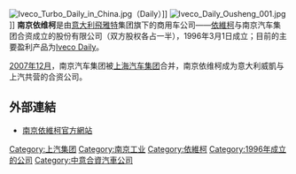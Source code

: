 {{Infobox company
| name = 南京依维柯汽车有限公司
| name_en = NAVECO
| logo = 
| logo_size = 
| logo_caption = 
| image =          
| image_size =
| image_caption =
| former_name =
| type = 有限责任公司（中外合资）
| trading_name = 
| other_name = 
| traded_as = 
| ISIN = 
| local_code_name = CN
| local_code = 913201006089421785
| fate = 
| predecessor = 
| successor = 
| foundation = {{Start date and age|df=yes|1996|03|01}}
| location = [[江苏省|江苏省]][[南京市|南京市]][[浦口区|浦口区]]百合路8号
| locations = 
| area_served = 
| founder = 
| key_people = 蓝青松（董事长）
| industry = 
| products = 
| services = 
| revenue = 
| operating_income = 
| net_income = 
| aum = <!-- 僅適用於金融服務類公司。 -->
| assets = 
| equity = 
| owner = 
| num_employees = 
| num_employees_year = 
| parent = [[上海汽车集团|上海汽车集团]]、[[歐霸_(汽車公司)|威凱]]
| divisions = 
| subsid = 
| homepage = <!-- {{URL|example.com/}} -->
| slogan = 
| capital = 
| market_value = 
| P/E_ratio = 
| earnings_per_share = 
| net_asset_value = 
| accounting_period = 
| major_shareholder = 
| footnotes = 
}}
[[File:Iveco_Turbo_Daily_in_China.jpg|thumb]]（Daily）]]
[[File:Iveco_Daily_Ousheng_001.jpg|thumb]]]]
'''南京依维柯'''是由[[意大利|意大利]][[飛雅特|飛雅特]]集团旗下的商用车公司——[[歐霸_(汽車公司)|依維柯]]与南京汽车集团合资成立的股份有限公司（双方股权各占一半），1996年3月1日成立；目前的主要盈利产品为[[歐霸Daily|Iveco Daily]]。

[[2007年12月|2007年12月]]，南京汽车集团被[[上海汽车集团|上海汽车集团]]合并，南京依维柯成为意大利威凱与上汽共营的合资公司。

==外部連結==
*[http://www.naveco.com.cn/v09/cn/index/home 南京依維柯官方網站] {{Wayback|url=http://www.naveco.com.cn/v09/cn/index/home |date=20130512063016 }}
{{中国汽车制造业}}
{{SAIC Motor}}
[[Category:上汽集团|Category:上汽集团]]
[[Category:南京工业|Category:南京工业]]
[[Category:依維柯|Category:依維柯]]
[[Category:1996年成立的公司|Category:1996年成立的公司]]
[[Category:中意合資汽車公司|Category:中意合資汽車公司]]

{{car-stub}}